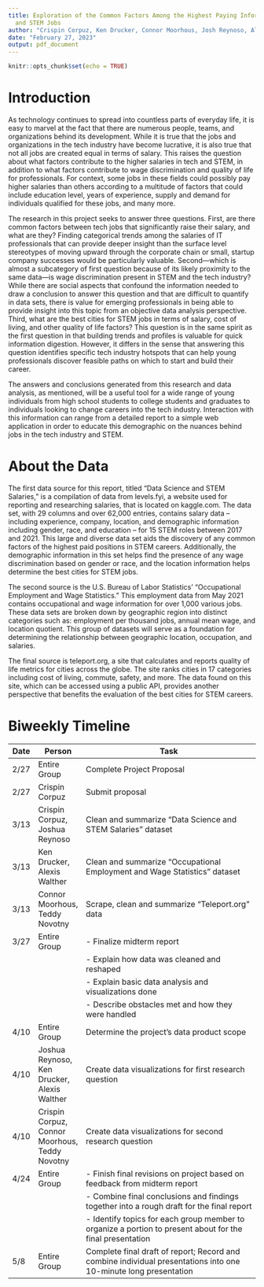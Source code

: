 ```yaml
---
title: Exploration of the Common Factors Among the Highest Paying Information Technology
  and STEM Jobs
author: "Crispin Corpuz, Ken Drucker, Connor Moorhous, Josh Reynoso, Alexis Walther"
date: "February 27, 2023"
output: pdf_document
---
```


```r
knitr::opts_chunk$set(echo = TRUE)
```

# Introduction
  As technology continues to spread into countless parts of everyday life, it is easy to marvel at the fact that there are numerous people, teams, and organizations behind its development. While it is true that the jobs and organizations in the tech industry have become lucrative, it is also true that not all jobs are created equal in terms of salary. This raises the question about what factors contribute to the higher salaries in tech and STEM, in addition to what factors contribute to wage discrimination and quality of life for professionals. For context, some jobs in these fields could possibly pay higher salaries than others according to a multitude of factors that could include education level, years of experience, supply and demand for individuals qualified for these jobs, and many more. 
    
  The research in this project seeks to answer three questions. First, are there common factors between tech jobs that significantly raise their salary, and what are they? Finding categorical trends among the salaries of IT professionals that can provide deeper insight than the surface level stereotypes of moving upward through the corporate chain or small, startup company successes would be particularly valuable. Second—which is almost a subcategory of first question because of its likely proximity to the same data—is wage discrimination present in STEM and the tech industry? While there are social aspects that confound the information needed to draw a conclusion to answer this question and that are difficult to quantify in data sets, there is value for emerging professionals in being able to provide insight into this topic from an objective data analysis perspective. Third, what are the best cities for STEM jobs in terms of salary, cost of living, and other quality of life factors? This question is in the same spirit as the first question in that building trends and profiles is valuable for quick information digestion. However, it differs in the sense that answering this question identifies specific tech industry hotspots that can help young professionals discover feasible paths on which to start and build their career.
    
  The answers and conclusions generated from this research and data analysis, as mentioned, will be a useful tool for a wide range of young individuals from high school students to college students and graduates to individuals looking to change careers into the tech industry. Interaction with this information can range from a detailed report to a simple web application in order to educate this demographic on the nuances behind jobs in the tech industry and STEM.


# About the Data
  The first data source for this report, titled “Data Science and STEM Salaries,”\footnote{https://www.kaggle.com/datasets/jackogozaly/data-science-and-stem-salaries} is a compilation of data from levels.fyi, a website used for reporting and researching salaries, that is located on kaggle.com. The data set, with 29 columns and over 62,000 entries, contains salary data – including experience, company, location, and demographic information including gender, race, and education – for 15 STEM roles between 2017 and 2021. This large and diverse data set aids the discovery of any common factors of the highest paid positions in STEM careers. Additionally, the demographic information in this set helps find the presence of any wage discrimination based on gender or race, and the location information helps determine the best cities for STEM jobs.
  
  The second source is the U.S. Bureau of Labor Statistics’ “Occupational Employment and Wage Statistics.”\footnote{https://www.bls.gov/oes/current/oes\_nat.htm} This employment data from May 2021 contains occupational and wage information for over 1,000 various jobs. These data sets are broken down by geographic region into distinct categories such as: employment per thousand jobs, annual mean wage, and location quotient. This group of datasets will serve as a foundation for determining the relationship between geographic location, occupation, and salaries. 
  
  The final source is teleport.org\footnote{https://teleport.org/cities/}, a site that calculates and reports quality of life metrics for cities across the globe. The site ranks cities in 17 categories including cost of living, commute, safety, and more. The data found on this site, which can be accessed using a public API, provides another perspective that benefits the evaluation of the best cities for STEM careers.


# Biweekly Timeline
| Date    | Person           | Task                                                                                   |
| ------- | ----------------------| --------------------------------------------------------------------------------------|
| 2/27    | Entire Group                                   | Complete Project Proposal                                                             |
| 2/27    | Crispin Corpuz                                 | Submit proposal                                                                       |
| 3/13    | Crispin Corpuz, Joshua Reynoso                 | Clean and summarize “Data Science and STEM Salaries” dataset                          |
| 3/13    | Ken Drucker, Alexis Walther                    | Clean and summarize “Occupational Employment and Wage Statistics” dataset             |
| 3/13    | Connor Moorhous, Teddy Novotny                 | Scrape, clean and summarize “Teleport.org” data                                       |
| 3/27    | Entire Group                                   | - Finalize midterm report                                                             |
|         |                                                | - Explain how data was cleaned and reshaped                                           |
|         |                                                | - Explain basic data analysis and visualizations done                                 |
|         |                                                | - Describe obstacles met and how they were handled                                    |
| 4/10    | Entire Group                                   | Determine the project’s data product scope                                            |
| 4/10    | Joshua Reynoso, Ken Drucker, Alexis Walther    | Create data visualizations for first research question                                |
| 4/10    | Crispin Corpuz, Connor Moorhous, Teddy Novotny | Create data visualizations for second research question                               |
| 4/24    | Entire Group    | - Finish final revisions on project based on feedback from midterm report                                            |
|         |                 | - Combine final conclusions and findings together into a rough draft for the final report                            |
|         |                 | - Identify topics for each group member to organize a portion to present about for  the final presentation           |
| 5/8     | Entire Group    | Complete final draft of report; Record and combine individual presentations into one 10-minute long presentation     |
